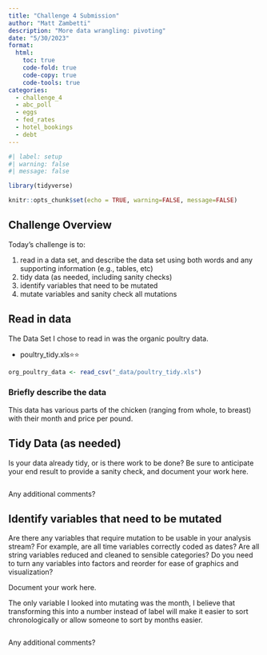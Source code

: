 ```yaml
---
title: "Challenge 4 Submission"
author: "Matt Zambetti"
description: "More data wrangling: pivoting"
date: "5/30/2023"
format:
  html:
    toc: true
    code-fold: true
    code-copy: true
    code-tools: true
categories:
  - challenge_4
  - abc_poll
  - eggs
  - fed_rates
  - hotel_bookings
  - debt
---
```


```r
#| label: setup
#| warning: false
#| message: false

library(tidyverse)

knitr::opts_chunk$set(echo = TRUE, warning=FALSE, message=FALSE)
```

## Challenge Overview

Today's challenge is to:

1)  read in a data set, and describe the data set using both words and any supporting information (e.g., tables, etc)
2)  tidy data (as needed, including sanity checks)
3)  identify variables that need to be mutated
4)  mutate variables and sanity check all mutations

## Read in data

The Data Set I chose to read in was the organic poultry data.

-   poultry_tidy.xls⭐⭐

```r

org_poultry_data <- read_csv("_data/poultry_tidy.xls")

```

### Briefly describe the data

This data has various parts of the chicken (ranging from whole, to breast) with their month and price per pound.

## Tidy Data (as needed)

Is your data already tidy, or is there work to be done? Be sure to anticipate your end result to provide a sanity check, and document your work here.

```r


```

Any additional comments?

## Identify variables that need to be mutated

Are there any variables that require mutation to be usable in your analysis stream? For example, are all time variables correctly coded as dates? Are all string variables reduced and cleaned to sensible categories? Do you need to turn any variables into factors and reorder for ease of graphics and visualization?

Document your work here.

The only variable I looked into mutating was the month, I believe that transforming this into a number instead of label will make it easier to sort chronologically or allow someone to sort by months easier.

```r

```

Any additional comments?
